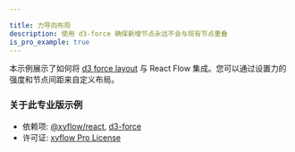 ```yaml
---

title: 力导向布局
description: 使用 d3-force 确保新增节点永远不会与现有节点重叠
is_pro_example: true
---
```


本示例展示了如何将 [d3 force layout](https://github.com/d3/d3-force) 与 React Flow 集成。您可以通过设置力的强度和节点间距来自定义布局。

<ProExampleViewer slug="force-layout" />

### 关于此专业版示例

- 依赖项: [@xyflow/react](https://www.npmjs.com/package/@xyflow/react), [d3-force](https://www.npmjs.com/package/d3-force)
- 许可证: [xyflow Pro License](https://xyflow.com/pro-license)